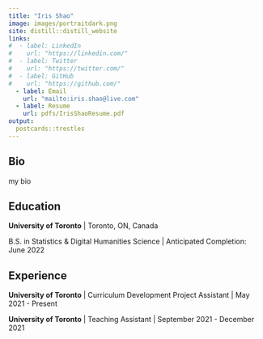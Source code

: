 ```yaml
---
title: "Iris Shao"
image: images/portraitdark.png
site: distill::distill_website
links:
#  - label: LinkedIn
#    url: "https://linkedin.com/"
#  - label: Twitter
#    url: "https://twitter.com/"
#  - label: GitHub
#    url: "https://github.com/"
  - label: Email
    url: "mailto:iris.shao@live.com"
  - label: Resume
    url: pdfs/IrisShaoResume.pdf
output:
  postcards::trestles
---
```

 
## Bio

my bio

## Education

**University of Toronto** | Toronto, ON, Canada

B.S. in Statistics & Digital Humanities Science | Anticipated Completion: June 2022

## Experience

**University of Toronto** | Curriculum Development Project Assistant | May 2021 - Present

**University of Toronto** | Teaching Assistant | September 2021 - December 2021
